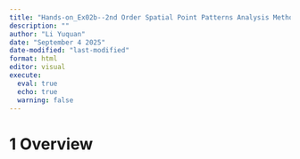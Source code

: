 ```yaml
---
title: "Hands-on_Ex02b--2nd Order Spatial Point Patterns Analysis Methods"
description: ""
author: "Li Yuquan"
date: "September 4 2025"
date-modified: "last-modified"
format: html
editor: visual
execute:
  eval: true
  echo: true
  warning: false
---
```


# 1 Overview
